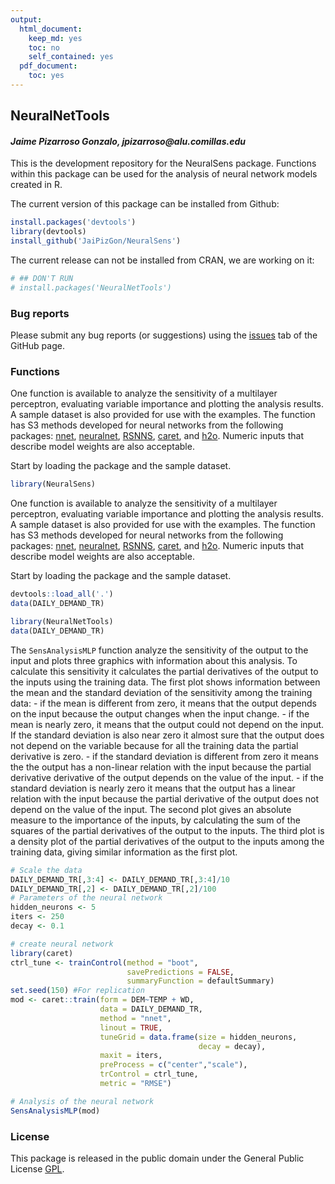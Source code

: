 ```yaml
---
output:
  html_document:
    keep_md: yes
    toc: no
    self_contained: yes
  pdf_document:
    toc: yes
---
```


## NeuralNetTools

#### *Jaime Pizarroso Gonzalo, jpizarroso@alu.comillas.edu*


This is the development repository for the NeuralSens package.  Functions within this package can be used for the analysis of neural network models created in R. 

The current version of this package can be installed from Github:

```r
install.packages('devtools')
library(devtools)
install_github('JaiPizGon/NeuralSens')
```

The current release can not be installed from CRAN, we are working on it:

```r
# ## DON'T RUN
# install.packages('NeuralNetTools')
```

### Bug reports

Please submit any bug reports (or suggestions) using the [issues](https://github.com/JaiPizGon/NeuralSens/issues) tab of the GitHub page.

### Functions


One function is available to analyze the sensitivity of a multilayer perceptron, 
evaluating variable importance and plotting the analysis results. A sample dataset is also provided for use with the examples. The function has S3 methods developed for neural networks from the following packages: [nnet](https://cran.r-project.org/package=nnet), [neuralnet](https://cran.r-project.org/package=neuralnet), [RSNNS](https://cran.r-project.org/package=RSNNS), [caret](https://cran.r-project.org/package=caret), and
[h2o](https://cran.r-project.org/package=h2o).  Numeric inputs that describe model weights are also acceptable. 
 
Start by loading the package and the sample dataset.

```r
library(NeuralSens)
```

One function is available to analyze the sensitivity of a multilayer perceptron, evaluating variable importance and plotting the analysis results. A sample dataset is also provided for use with the examples. The function has S3 methods developed for neural networks from the following packages: [nnet](https://cran.r-project.org/package=nnet), [neuralnet](https://cran.r-project.org/package=neuralnet), [RSNNS](https://cran.r-project.org/package=RSNNS), [caret](https://cran.r-project.org/package=caret), and [h2o](https://cran.r-project.org/package=h2o).  Numeric inputs that describe model weights are also acceptable. 
 
Start by loading the package and the sample dataset.

```r
devtools::load_all('.')
data(DAILY_DEMAND_TR)
```
```r
library(NeuralNetTools)
data(DAILY_DEMAND_TR)
```

The `SensAnalysisMLP` function analyze the sensitivity of the output to the input and  plots three graphics with information about this analysis. To calculate this sensitivity it calculates the partial derivatives of the output to the inputs using the training data. 
The first plot shows information between the mean and the standard deviation of the sensitivity among the training data:
- if the mean is different from zero, it means that the output depends on the input because the output changes when the input change.
- if the mean is nearly zero, it means that the output could not depend on the input. If the standard deviation is also near zero it almost sure that the output does not depend on the variable because for all the training data the partial derivative is zero.
- if the standard deviation is different from zero it means the the output has a non-linear relation with the input because the partial derivative derivative of the output depends on the value of the input.
- if the standard deviation is nearly zero it means that the output has a linear relation with the input because the partial derivative of the output does not depend on the value of the input.
The second plot gives an absolute measure to the importance of the inputs, by calculating the sum of the squares of the partial derivatives of the output to the inputs.
The third plot is a density plot of the partial derivatives of the output to the inputs among the training data, giving similar information as the first plot.


```r
# Scale the data
DAILY_DEMAND_TR[,3:4] <- DAILY_DEMAND_TR[,3:4]/10
DAILY_DEMAND_TR[,2] <- DAILY_DEMAND_TR[,2]/100
# Parameters of the neural network
hidden_neurons <- 5
iters <- 250
decay <- 0.1

# create neural network
library(caret)
ctrl_tune <- trainControl(method = "boot",
                          savePredictions = FALSE,
                          summaryFunction = defaultSummary)
set.seed(150) #For replication
mod <- caret::train(form = DEM~TEMP + WD,
                    data = DAILY_DEMAND_TR,
                    method = "nnet",
                    linout = TRUE,
                    tuneGrid = data.frame(size = hidden_neurons,
                                          decay = decay),
                    maxit = iters,
                    preProcess = c("center","scale"),
                    trControl = ctrl_tune,
                    metric = "RMSE")

# Analysis of the neural network
SensAnalysisMLP(mod)
```

### License

This package is released in the public domain under the General Public License [GPL](https://www.gnu.org/licenses/gpl-3.0.en.html). 
